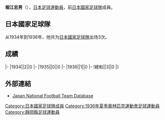 {{Infobox football biography
|name=堀江忠男
|image=
|fullname=堀江忠男
|birth_date={{Birth date|1913|9|13}}
|cityofbirth=
|countryofbirth=[[日本|日本]]
|dateofdeath={{Death date and age|2003|3|29|1913|9|13}}
|height=
|position=[[後衛_(足球)|後衛]]
|currentclub=
|years=
|clubs=
|caps(goals)=
|nationalyears=1934-1936
|nationalteam=[[日本國家足球隊|日本]]
|nationalcaps(goals)=3 (0)
}}
'''堀江忠男'''（{{Bd|1913年|9月13日|2003年|3月29日}}），[[日本|日本]][[足球|足球]][[運動員|運動員]]，前[[日本國家足球隊|日本國家足球隊]]成員。

==日本國家足球隊==
从1934年到1936年，他共为[[日本國家足球隊|日本國家足球隊]]出场3次。

==成績==
{{Football player national team statistics|JPN}}
|-
|1934||2||0
|-
|1935||0||0
|-
|1936||1||0
|-
!總和||3||0
|}

==外部連結==
{{Reflist}}
*[https://web.archive.org/web/20160319072824/http://www.japannationalfootballteam.com/en/players/horie_tadao.html Japan National Football Team Database]

{{1936年奥运会男子足球日本参赛名单}}
{{Japan-sport-bio-stub}}
{{Soccer-player-stub}}
[[Category:日本國家足球隊成員|Category:日本國家足球隊成員]]
[[Category:1936年夏季奧林匹克運動會足球運動員|Category:1936年夏季奧林匹克運動會足球運動員]]
[[Category:靜岡縣足球運動員|Category:靜岡縣足球運動員]]
